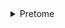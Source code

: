 <details>

<summary>Pretome</summary>

- Applications|Windows
- Games|PC
- Miscellaneous|APPS
- Miscellaneous|eBook
- Miscellaneous|Learning
- Movies|1080p
- Movies|2160p
- Movies|720p
- Movies|BluRay
- Movies|x264
- Movies|x265
- Movies|XviD
- Music|FLAC
- TV|1080p
- TV|2160p
- TV|720p
- TV|BluRay
- TV|GAMES
- TV|MP3
- TV|MultiLanguage
- TV|TV-SD
- TV|U
- TV|x264
- TV|x265
- TV|XviD
- XXX|HiDef
- XXX|XXX

</details>
